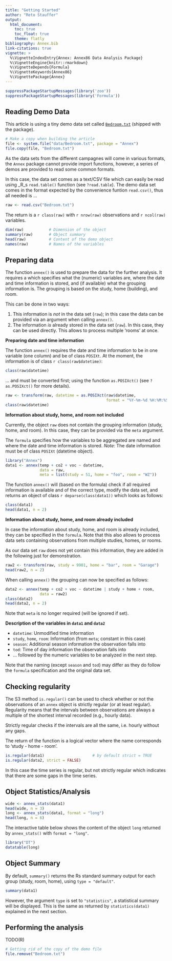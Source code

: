 ```yaml
---
title: "Getting Started"
author: "Reto Stauffer"
output:
  html_document:
    toc: true
    toc_float: true
    theme: flatly
bibliography: Annex.bib
link-citations: true
vignette: >
  %\VignetteIndexEntry{Annex: Annex86 Data Analysis Package}
  %\VignetteEngine{knitr::rmarkdown}
  %\VignetteDepends{Formula}
  %\VignetteKeywords{Annex86}
  %\VignettePackage{Annex}
---
```


```r
suppressPackageStartupMessages(library('zoo'))
suppressPackageStartupMessages(library('Formula'))
```


## Reading Demo Data

This article is using a tiny demo data set called
[`Bedroom.txt`](../inst/data/Bedroom.txt) (shipped
with the package).

```r
# Make a copy when building the article
file <- system.file("data/Bedroom.txt", package = "Annex")
file.copy(file, "Bedroom.txt")
```

As the data sets from the different campagnes will
come in various formats, the `Annex` package cannot
provide import functions, however, a series of 
demos are provided to read some common formats.

In this case, the data set comes as a text/CSV file
which can easily be read using _R_s `read.table()`
function (see `?read.table`). The demo data set
comes in the format expected by the convenience
funtion `read.csv()`, thus all needed is ...

```r
raw <- read.csv("Bedroom.txt")
```

The return is a `r class(raw)` with `r nrow(raw)` observations
and `r ncol(raw)` variables.

```r
dim(raw)           # Dimension of the object
summary(raw)       # Object summary
head(raw)          # Content of the demo object
names(raw)         # Names of the variables
```

## Preparing data

The function `annex()` is used to prepare the data
for the further analysis. It requires a \code{formula} which
specifies what the (numeric) variables are, where the date
and time information is stored, and (if available) what
the grouping information is. The grouping is based on
the study, home (building), and room.

This can be done in two ways:

1. This information is _not_ in the data set (`raw`); in this
   case the data can be provided via an argument \code{meta} when
   calling `annex()`.
2. The information _is_ already stored in the data set (`raw`).
   In this case, they can be used directly. This allows to
   process multiple 'rooms' at once.

**Preparing date and time information**

The function `annex()` requires the date and time
information to be in one variable (one column) and be
of class `POSIXt`. At the moment, the information is
of class `r class(raw$datetime)`:

```r
class(raw$datetime)
```

... and must be converted first; using the
function `as.POSIXct()` (see `?as.POSIXct()` for more details).

```r
raw <- transform(raw, datetime = as.POSIXct(raw$datetime,
                                            format = "%Y-%m-%d %H:%M:%S", tz = "UTC"))
class(raw$datetime)
```


**Information about study, home, and room not included**

Currently, the object `raw` does not contain the grouping
information (study, home, and room). In this case, they can
be provided via the `meta` argument.

The `formula` specifies how the variables to be aggregated
are named and where the date and time information is stored.
_Note:_ The date information must be of class `POSIXt`
(datetime object).

```r
library("Annex")
data1 <- annex(temp + co2 + voc ~ datetime,
               data = raw,
               meta = list(study = 51, home = "foo", room = "WZ"))
```

The function `annex()` will (based on the formula) check
if all required information is available and of the correct type,
modify the data set, and returns an object of class
`r deparse(class(data1))` which looks as follows:

```r
class(data1)
head(data1, n = 2)
```


**Information about study, home, and room already included**

In case the information about study, home, and room is already included,
they can be specified in the `formula`. Note that this also allows to
process data sets containing observations from multiple studies, homes,
or rooms.

As our data set `raw` does not yet contain this information, they are
added in the following just for demonstration.

```r
raw2 <- transform(raw, study = 9901, home = "bar", room = "Garage")
head(raw2, n = 2)
```

When calling `annex()` the grouping can now be specified as follows:

```r
data2 <- annex(temp + co2 + voc ~ datetime | study + home + room,
               data = raw2)
class(data2)
head(data2, n = 2)
```

Note that `meta` is no longer required (will be ignored if set).

**Description of the variables in `data1` and `data2`**

* `datetime`: Unmodified time information
* `study`, `home`, `room`: Information (from `meta`; constant in this case)
* `season`: Additional season information the observation falls into
* `tod`: Time of day information the observation falls into
* ... followed by the numeric variables to be analyzed in the next step.

Note that the naming (except `season` and `tod`) may differ
as they do follow the `formula` specification and the original data set.


## Checking regularity

The S3 method `is.regular()` can be used to check whether or
not the observations of an `annex` object is strictly regular
(or at least regular). Regularity means that the intervals
between observations are always a multiple of the shortest
interval recorded (e.g., hourly data).

Strictly regular checks if the intervals are all the same,
i.e. hourly without any gaps.

The return of the function is a logical vector where the name
corresponds to 'study - home - room'.

```r
is.regular(data1)                     # by default strict = TRUE
is.regular(data2, strict = FALSE)
```

In this case the time series is regular, but not strictly regular
which indicates that there are some gaps in the time series.


## Object Statistics/Analysis

```r
wide <- annex_stats(data1)
head(wide, n = 3)
long <- annex_stats(data1, format = "long")
head(long, n = 6)
```

The interactive table below shows the content of the object `long`
returned by `annex_stats()` with `format = "long"`.

```r
library("DT")
datatable(long)
```


## Object Summary

By default, `summary()` returns the Rs standard summary output
for each group (study, room, home), using `type = "default"`.

```r
summary(data1)
```

However, the argument `type` is set to `"statistics"`, 
a statistical summary will be displayed. This is the same
as returned by `statistics(data1)` explained in the next section.


## Performing the analysis

TODO(R)


```r
# Getting rid of the copy of the demo file
file.remove("Bedroom.txt")
```

